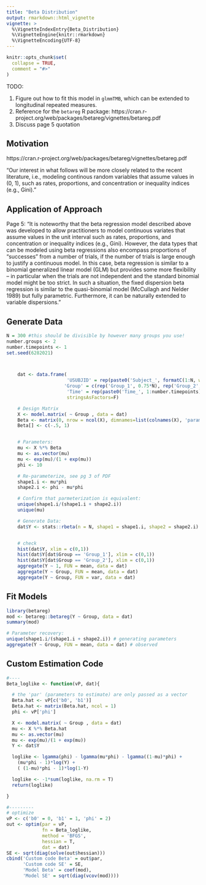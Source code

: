 ```yaml
---
title: "Beta Distribution"
output: rmarkdown::html_vignette
vignette: >
  %\VignetteIndexEntry{Beta_Distribution}
  %\VignetteEngine{knitr::rmarkdown}
  %\VignetteEncoding{UTF-8}
---
```


```r
knitr::opts_chunk$set(
  collapse = TRUE,
  comment = "#>"
)
```


TODO: 

1. Figure out how to fit this model in `glmmTMB`, which can be extended to longitudinal repeated measures. 
2. Reference for the `betareg` R package: https://cran.r-project.org/web/packages/betareg/vignettes/betareg.pdf
3. Discuss page 5 quotation


## Motivation
https://cran.r-project.org/web/packages/betareg/vignettes/betareg.pdf

"Our interest in what follows will be more closely related to the recent literature, i.e., modeling continous random variables that assume values in (0, 1), such as rates, proportions, and concentration or inequality indices (e.g., Gini)."


## Application of Approach

Page 5:
"It is noteworthy that the beta regression model described above was developed to allow practitioners to model continuous variates that assume values in the unit interval such as rates, proportions, and concentration or inequality indices (e.g., Gini). However, the data types that can be modeled using beta regressions also encompass proportions of “successes” from a number of trials, if the number of trials is large enough to justify a continuous model. In this case, beta regression is similar to a binomial generalized linear model (GLM) but provides some more flexibility – in particular when the trials are not independent and the standard binomial model might be too strict. In such a situation, the fixed dispersion beta regression is similar to the quasi-binomial model (McCullagh and Nelder 1989) but fully parametric. Furthermore, it can be naturally extended to variable dispersions."



## Generate Data


```r
N = 300 #this should be divisible by however many groups you use!
number.groups <- 2
number.timepoints <- 1
set.seed(6282021)



    dat <- data.frame(
                      'USUBJID' = rep(paste0('Subject_', formatC(1:N, width = 4, flag = '0')), length.out= N*number.timepoints),
                     'Group' = c(rep('Group_1', 0.75*N), rep('Group_2', 0.25*N)),
                      'Time' = rep(paste0('Time_', 1:number.timepoints), each = N),
                      stringsAsFactors=F)

    # Design Matrix
    X <- model.matrix( ~ Group , data = dat)
    Beta <- matrix(0, nrow = ncol(X), dimnames=list(colnames(X), 'param'))
    Beta[] <- c(-.5, 1)


    # Parameters:
    mu <- X %*% Beta
    mu <- as.vector(mu)
    mu <- exp(mu)/(1 + exp(mu))
    phi <- 10

    # Re-parameterize, see pg 3 of PDF
    shape1.i <- mu*phi
    shape2.i <- phi - mu*phi

    # Confirm that parmeterization is equivalent:
    unique(shape1.i/(shape1.i + shape2.i))
    unique(mu)

    # Generate Data:
    dat$Y <- stats::rbeta(n = N, shape1 = shape1.i, shape2 = shape2.i)


    # check
    hist(dat$Y, xlim = c(0,1))
    hist(dat$Y[dat$Group == 'Group_1'], xlim = c(0,1))
    hist(dat$Y[dat$Group == 'Group_2'], xlim = c(0,1))
    aggregate(Y ~ 1, FUN = mean, data = dat)
    aggregate(Y ~ Group, FUN = mean, data = dat)
    aggregate(Y ~ Group, FUN = var, data = dat)

```


## Fit Models

```r
library(betareg)
mod <- betareg::betareg(Y ~ Group, data = dat)
summary(mod)

# Parameter recovery:
unique(shape1.i/(shape1.i + shape2.i)) # generating parameters
aggregate(Y ~ Group, FUN = mean, data = dat) # observed


```


## Custom Estimation Code

```r


#----
Beta_loglike <- function(vP, dat){

  # the 'par' (parameters to estimate) are only passed as a vector
  Beta.hat <- vP[c('b0', 'b1')]
  Beta.hat <- matrix(Beta.hat, ncol = 1)
  phi <- vP['phi']

  X <- model.matrix( ~ Group , data = dat)
  mu <- X %*% Beta.hat
  mu <- as.vector(mu)
  mu <- exp(mu)/(1 + exp(mu))
  Y <- dat$Y

  loglike <- lgamma(phi) - lgamma(mu*phi) - lgamma((1-mu)*phi) +
    (mu*phi - 1)*log(Y) +
    ( (1-mu)*phi - 1)*log(1-Y)

  loglike <- -1*sum(loglike, na.rm = T)
  return(loglike)

}

#---------
# optimize
vP <- c('b0' = 0, 'b1' = 1, 'phi' = 2)
out <- optim(par = vP,
             fn = Beta_loglike,
             method = 'BFGS',
             hessian = T,
             dat = dat)
SE <- sqrt(diag(solve(out$hessian)))
cbind('Custom code Beta' = out$par,
      'Custom code SE' = SE,
      'Model Beta' = coef(mod),
      'Model SE' = sqrt(diag(vcov(mod))))



```
